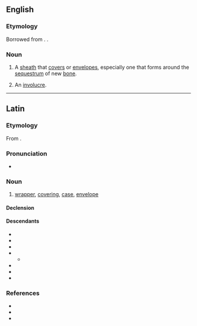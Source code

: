 ==English==

===Etymology===
Borrowed from {{bor|en|la|involūcrum}}. {{doublet|en|involucre}}.

===Noun===
{{en-noun|involucra}}

# A [[sheath]] that [[cover]]s or [[envelope]]s, especially one that forms around the [[sequestrum]] of new [[bone]].
# {{lb|en|botany}} An [[involucre]].

----

==Latin==

===Etymology===
From {{suf|la|involvō|crum}}.

===Pronunciation===
* {{la-IPA|involūcrum}}

===Noun===
{{la-noun|involūcrum<2>}}

# [[wrapper]], [[covering]], [[case]], [[envelope]]

====Declension====
{{la-ndecl|involūcrum<2>}}

====Descendants====
* {{desc|ast|embruyu}}
* {{desc|ca|involucre|bor=1}}
* {{desc|en|involucrum|bor=1}}
* {{desc|fr|involucre|bor=1}}
** {{desc|en|involucre|bor=1}}
* {{desc|gl|envurullo}}
* {{desc|it|involucro|bor=1}}
* {{desc|es|involucro|bor=1}}

===References===
* {{R:L&S}}
* {{R:Elementary Lewis}}
* {{R:Gaffiot}}